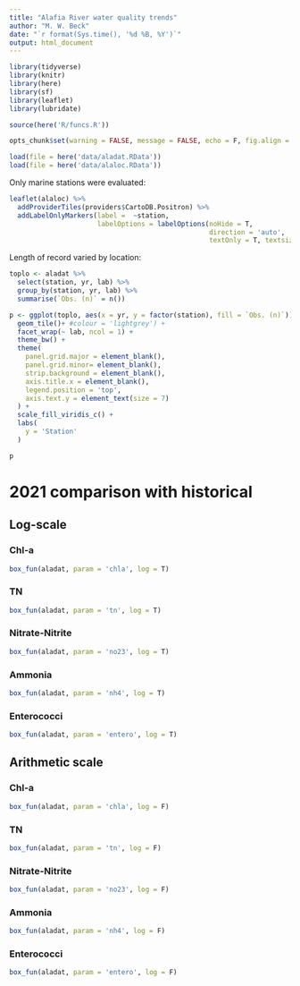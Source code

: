 ```yaml
---
title: "Alafia River water quality trends"
author: "M. W. Beck"
date: "`r format(Sys.time(), '%d %B, %Y')`"
output: html_document
---
```


```r
library(tidyverse)
library(knitr)
library(here)
library(sf)
library(leaflet)
library(lubridate)

source(here('R/funcs.R'))

opts_chunk$set(warning = FALSE, message = FALSE, echo = F, fig.align = 'center', out.width = '100%')

load(file = here('data/aladat.RData'))
load(file = here('data/alaloc.RData'))
```

Only marine stations were evaluated:

```r
leaflet(alaloc) %>%
  addProviderTiles(providers$CartoDB.Positron) %>% 
  addLabelOnlyMarkers(label =  ~station, 
                      labelOptions = labelOptions(noHide = T,
                                                  direction = 'auto',
                                                  textOnly = T, textsize = '18px'))
```

Length of record varied by location:

```r

toplo <- aladat %>% 
  select(station, yr, lab) %>% 
  group_by(station, yr, lab) %>% 
  summarise(`Obs. (n)` = n())

p <- ggplot(toplo, aes(x = yr, y = factor(station), fill = `Obs. (n)`)) + 
  geom_tile()+ #colour = 'lightgrey') + 
  facet_wrap(~ lab, ncol = 1) + 
  theme_bw() + 
  theme(
    panel.grid.major = element_blank(), 
    panel.grid.minor= element_blank(),
    strip.background = element_blank(), 
    axis.title.x = element_blank(), 
    legend.position = 'top', 
    axis.text.y = element_text(size = 7)
  ) + 
  scale_fill_viridis_c() + 
  labs(
    y = 'Station'
  )

p
```

#  2021 comparison with historical {.tabset}

## Log-scale {.tabset .tabset-pills}

### Chl-a

```r
box_fun(aladat, param = 'chla', log = T)
```

### TN

```r
box_fun(aladat, param = 'tn', log = T)
```

### Nitrate-Nitrite

```r
box_fun(aladat, param = 'no23', log = T)
```

### Ammonia

```r
box_fun(aladat, param = 'nh4', log = T)
```

### Enterococci

```r
box_fun(aladat, param = 'entero', log = T)
```

## Arithmetic scale {.tabset .tabset-pills}

### Chl-a

```r
box_fun(aladat, param = 'chla', log = F)
```

### TN

```r
box_fun(aladat, param = 'tn', log = F)
```

### Nitrate-Nitrite

```r
box_fun(aladat, param = 'no23', log = F)
```

### Ammonia

```r
box_fun(aladat, param = 'nh4', log = F)
```

### Enterococci

```r
box_fun(aladat, param = 'entero', log = F)
```
